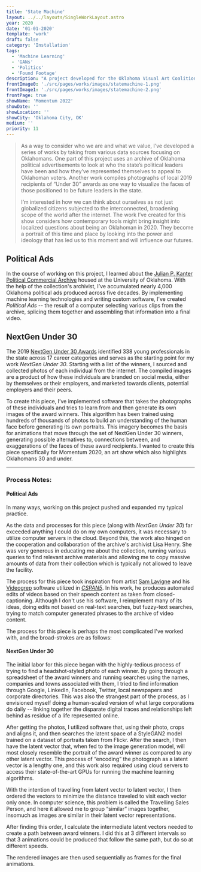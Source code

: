 ---
title: 'State Machine'
layout: ../../layouts/SingleWorkLayout.astro
year: 2020
date: '01-01-2020'
template: 'work'
draft: false
category: 'Installation'
tags:
  - 'Machine Learning'
  - 'GANs'
  - 'Politics'
  - 'Found Footage'
description: "A project developed for the Oklahoma Visual Art Coalition's yearly Momentum group show, which showcases work by artists aged 30 and under. I pitched this as a sort of computationally-mediated portrait of Oklahoma."
frontImage0: './src/pages/works/images/statemachine-1.png'
frontImage1: './src/pages/works/images/statemachine-2.png'
frontPage: true
showName: 'Momentum 2022'
showDate: ''
showLocation: ''
showCity: 'Oklahoma City, OK'
medium: ''
priority: 11
---



> As a way to consider who we are and what we value, I’ve developed a series of works by taking from various data sources focusing on Oklahomans. One part of this project uses an archive of Oklahoma political advertisements to look at who the state’s political leaders have been and how they’ve represented themselves to appeal to Oklahoman voters. Another work compiles photographs of local 2019 recipients of “Under 30” awards as one way to visualize the faces of those positioned to be future leaders in the state.
>
> I’m interested in how we can think about ourselves as not just globalized citizens subjected to the interconnected, broadening scope of the world after the internet. The work I’ve created for this show considers how contemporary tools might bring insight into localized questions about being an Oklahoman in 2020. They become a portrait of this time and place by looking into the power and ideology that has led us to this moment and will influence our futures.

## Political Ads

<WorkGallery>
  <WorkImage src={img1} alt="Still showing frames from 2-channel video" />
</WorkGallery>

In the course of working on this project, I learned about the [Julian P. Kanter Political Commercial Archive](https://pcc.ou.edu/) housed at the University of Oklahoma. With the help of the collection's archivist, I’ve accumulated nearly 4,000 Oklahoma political ads produced across five decades. By implementing machine learning technologies and writing custom software, I’ve created _Political Ads_ -- the result of a computer selecting various clips from the archive, splicing them together and assembling that information into a final video.

## NextGen Under 30

<WorkGallery>
  <WorkImage src={img2} alt="Installation preview of NextGen Under 30" />
</WorkGallery>

The 2019 [NextGen Under 30 Awards](https://nextgenunder30.com/) identified 338 young professionals in the state across 17 career categories and serves as the starting point for my work _NextGen Under 30_. Starting with a list of the winners, I sourced and collected photos of each individual from the internet. The compiled images are a product of how these individuals are branded on social media, either by themselves or their employers, and marketed towards clients, potential employers and their peers.<br />

To create this piece, I’ve implemented software that takes the photographs of these individuals and tries to learn from and then generate its own images of the award winners. This algorithm has been trained using hundreds of thousands of photos to build an understanding of the human face before generating its own portraits. This imagery becomes the basis for animations that move through the set of NextGen Under 30 winners, generating possible alternatives to, connections between, and exaggerations of the faces of these award recipients. I wanted to create this piece specifically for Momentum 2020, an art show which also highlights Oklahomans 30 and under.

---

### Process Notes:

#### Political Ads

In many ways, working on this project pushed and expanded my typical practice.

As the data and processes for this piece (along with _NextGen Under 30_) far exceeded anything I could do on my own computers, it was necessary to utilize computer servers in the cloud. Beyond this, the work also hinged on the cooperation and collaboration of the archive's archivist Lisa Henry. She was very generous in educating me about the collection, running various queries to find relevant archive materials and allowing me to copy massive amounts of data from their collection which is typically not allowed to leave the facility.

The process for this piece took inspiration from artist [Sam Lavigne](https://lav.io/) and his [Videogrep](https://antiboredom.github.io/videogrep/) software utilized in [_CSPAN5_](https://twitter.com/cspanfive). In his work, he produces automated edits of videos based on their speech content as taken from closed-captioning. Although I don't use his software, I reimplement many of its ideas, doing edits not based on real-text searches, but fuzzy-text searches, trying to match computer generated phrases to the archive of video content.

The process for this piece is perhaps the most complicated I've worked with, and the broad-strokes are as follows:

<WorkImage src={img5} alt="Processing pipeline for Political Ads" />

#### NextGen Under 30

The initial labor for this piece began with the highly-tedious process of trying to find a headshot-styled photo of each winner. By going through a spreadsheet of the award winners and running searches using the names, companies and towns associated with them, I tried to find information through Google, LinkedIn, Facebook, Twitter, local newspapers and corporate directories. This was also the strangest part of the process, as I envisioned myself doing a human-scaled version of what large corporations do daily -- linking together the disparate digital traces and relationships left behind as residue of a life represented online.

After getting the photos, I utilized software that, using their photo, crops and aligns it, and then searches the latent space of a StyleGAN2 model trained on a dataset of portraits taken from Flickr. After the search, I then have the latent vector that, when fed to the image generation model, will most closely resemble the portrait of the award winner as compared to any other latent vector. This process of &ldquo;encoding&rdquo; the photograph as a latent vector is a lengthy one, and this work also required using cloud servers to access their state-of-the-art GPUs for running the machine learning algorithms.

<WorkImage src={img3} alt="Preview of recreating imagery with GAN" />

With the intention of travelling from latent vector to latent vector, I then ordered the vectors to minimize the distance traveled to visit each vector only once. In computer science, this problem is called the Travelling Sales Person, and here it allowed me to group &ldquo;similar&rdquo; images together, insomuch as images are similar in their latent vector representations.

After finding this order, I calculate the intermediate latent vectors needed to create a path between award winners. I did this at 3 different intervals so that 3 animations could be produced that follow the same path, but do so at different speeds.

<WorkImage src={img4} alt="Preview of transition process" />

The rendered images are then used sequentially as frames for the final animations.

<WorkImage src={img6} alt="Processing pipeline for Political Ads" />
